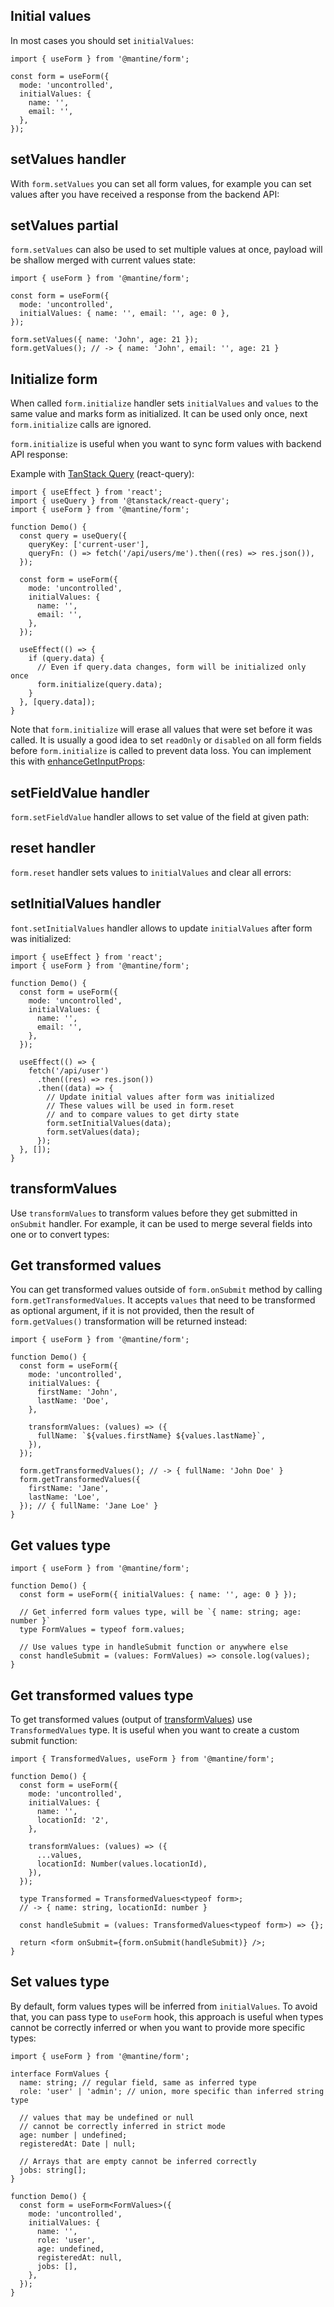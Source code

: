 

## Initial values

In most cases you should set `initialValues`:

```tsx
import { useForm } from '@mantine/form';

const form = useForm({
  mode: 'uncontrolled',
  initialValues: {
    name: '',
    email: '',
  },
});
```

## setValues handler

With `form.setValues` you can set all form values, for example you can set values after you have received a response from the backend API:

<Demo data={FormDemos.setValues} />

## setValues partial

`form.setValues` can also be used to set multiple values at once, payload will be shallow merged with current values state:

```tsx
import { useForm } from '@mantine/form';

const form = useForm({
  mode: 'uncontrolled',
  initialValues: { name: '', email: '', age: 0 },
});

form.setValues({ name: 'John', age: 21 });
form.getValues(); // -> { name: 'John', email: '', age: 21 }
```

## Initialize form

When called `form.initialize` handler sets `initialValues` and `values` to the same value
and marks form as initialized. It can be used only once, next `form.initialize` calls
are ignored.

`form.initialize` is useful when you want to sync form values with backend API response:

<Demo data={FormDemos.initialize} />

Example with [TanStack Query](https://tanstack.com/query/latest) (react-query):

```tsx
import { useEffect } from 'react';
import { useQuery } from '@tanstack/react-query';
import { useForm } from '@mantine/form';

function Demo() {
  const query = useQuery({
    queryKey: ['current-user'],
    queryFn: () => fetch('/api/users/me').then((res) => res.json()),
  });

  const form = useForm({
    mode: 'uncontrolled',
    initialValues: {
      name: '',
      email: '',
    },
  });

  useEffect(() => {
    if (query.data) {
      // Even if query.data changes, form will be initialized only once
      form.initialize(query.data);
    }
  }, [query.data]);
}
```

Note that `form.initialize` will erase all values that were set before it was called.
It is usually a good idea to set `readOnly` or `disabled` on all form fields before
`form.initialize` is called to prevent data loss. You can implement this with
[enhanceGetInputProps](/form/get-input-props/#enhancegetinputprops):

<Demo data={FormDemos.enhanceGetInputPropsForm} />

## setFieldValue handler

`form.setFieldValue` handler allows to set value of the field at given path:

<Demo data={FormDemos.setFieldValue} />

## reset handler

`form.reset` handler sets values to `initialValues` and clear all errors:

<Demo data={FormDemos.reset} />

## setInitialValues handler

`font.setInitialValues` handler allows to update `initialValues` after form was initialized:

```tsx
import { useEffect } from 'react';
import { useForm } from '@mantine/form';

function Demo() {
  const form = useForm({
    mode: 'uncontrolled',
    initialValues: {
      name: '',
      email: '',
    },
  });

  useEffect(() => {
    fetch('/api/user')
      .then((res) => res.json())
      .then((data) => {
        // Update initial values after form was initialized
        // These values will be used in form.reset
        // and to compare values to get dirty state
        form.setInitialValues(data);
        form.setValues(data);
      });
  }, []);
}
```

## transformValues

Use `transformValues` to transform values before they get submitted in `onSubmit` handler.
For example, it can be used to merge several fields into one or to convert types:

<Demo data={FormDemos.transformValues} />

## Get transformed values

You can get transformed values outside of `form.onSubmit` method by calling `form.getTransformedValues`.
It accepts `values` that need to be transformed as optional argument, if it is not provided, then
the result of `form.getValues()` transformation will be returned instead:

```tsx
import { useForm } from '@mantine/form';

function Demo() {
  const form = useForm({
    mode: 'uncontrolled',
    initialValues: {
      firstName: 'John',
      lastName: 'Doe',
    },

    transformValues: (values) => ({
      fullName: `${values.firstName} ${values.lastName}`,
    }),
  });

  form.getTransformedValues(); // -> { fullName: 'John Doe' }
  form.getTransformedValues({
    firstName: 'Jane',
    lastName: 'Loe',
  }); // { fullName: 'Jane Loe' }
}
```

## Get values type

```tsx
import { useForm } from '@mantine/form';

function Demo() {
  const form = useForm({ initialValues: { name: '', age: 0 } });

  // Get inferred form values type, will be `{ name: string; age: number }`
  type FormValues = typeof form.values;

  // Use values type in handleSubmit function or anywhere else
  const handleSubmit = (values: FormValues) => console.log(values);
}
```

## Get transformed values type

To get transformed values (output of [transformValues](#transformvalues)) use `TransformedValues` type.
It is useful when you want to create a custom submit function:

```tsx
import { TransformedValues, useForm } from '@mantine/form';

function Demo() {
  const form = useForm({
    mode: 'uncontrolled',
    initialValues: {
      name: '',
      locationId: '2',
    },

    transformValues: (values) => ({
      ...values,
      locationId: Number(values.locationId),
    }),
  });

  type Transformed = TransformedValues<typeof form>;
  // -> { name: string, locationId: number }

  const handleSubmit = (values: TransformedValues<typeof form>) => {};

  return <form onSubmit={form.onSubmit(handleSubmit)} />;
}
```

## Set values type

By default, form values types will be inferred from `initialValues`.
To avoid that, you can pass type to `useForm` hook, this approach is useful when
types cannot be correctly inferred or when you want to provide more specific types:

```tsx
import { useForm } from '@mantine/form';

interface FormValues {
  name: string; // regular field, same as inferred type
  role: 'user' | 'admin'; // union, more specific than inferred string type

  // values that may be undefined or null
  // cannot be correctly inferred in strict mode
  age: number | undefined;
  registeredAt: Date | null;

  // Arrays that are empty cannot be inferred correctly
  jobs: string[];
}

function Demo() {
  const form = useForm<FormValues>({
    mode: 'uncontrolled',
    initialValues: {
      name: '',
      role: 'user',
      age: undefined,
      registeredAt: null,
      jobs: [],
    },
  });
}
```

